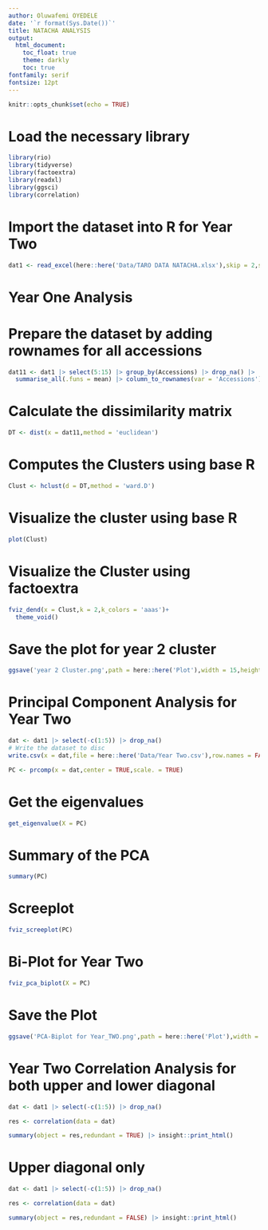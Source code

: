 ```yaml
---
author: Oluwafemi OYEDELE
date: '`r format(Sys.Date())`'
title: NATACHA ANALYSIS
output:
  html_document:
    toc_float: true
    theme: darkly
    toc: true
fontfamily: serif
fontsize: 12pt
---
```


```r
knitr::opts_chunk$set(echo = TRUE)
```
# Load the necessary library
```r
library(rio)
library(tidyverse)
library(factoextra)
library(readxl)
library(ggsci)
library(correlation)
```
# Import the dataset into R for Year  Two

```r
dat1 <- read_excel(here::here('Data/TARO DATA NATACHA.xlsx'),skip = 2,sheet = 'year 2')
```

# Year One Analysis

# Prepare the dataset by adding rownames for all accessions
```r
dat11 <- dat1 |> select(5:15) |> group_by(Accessions) |> drop_na() |> 
  summarise_all(.funs = mean) |> column_to_rownames(var = 'Accessions')

```

# Calculate the dissimilarity matrix

```r
DT <- dist(x = dat11,method = 'euclidean')
```

# Computes the Clusters using base R

```r
Clust <- hclust(d = DT,method = 'ward.D')
```

# Visualize the cluster using base R
```r
plot(Clust)
```

# Visualize the Cluster using factoextra

```r
fviz_dend(x = Clust,k = 2,k_colors = 'aaas')+
  theme_void()
```
# Save the plot for year 2 cluster
```r
ggsave('year 2 Cluster.png',path = here::here('Plot'),width = 15,height = 8,dpi = 400,bg = 'white')
```

# Principal Component Analysis for Year Two

```r
dat <- dat1 |> select(-c(1:5)) |> drop_na() 
# Write the dataset to disc
write.csv(x = dat,file = here::here('Data/Year Two.csv'),row.names = FALSE)

PC <- prcomp(x = dat,center = TRUE,scale. = TRUE)

```
# Get the eigenvalues
```r
get_eigenvalue(X = PC)
```
# Summary of the PCA
```r
summary(PC)
```

# Screeplot
```r
fviz_screeplot(PC)
```

# Bi-Plot for Year Two
```r
fviz_pca_biplot(X = PC)
```
# Save the Plot
```r
ggsave('PCA-Biplot for Year_TWO.png',path = here::here('Plot'),width = 15,height = 8,dpi = 400)
```

# Year Two Correlation Analysis for both upper and lower diagonal
```r
dat <- dat1 |> select(-c(1:5)) |> drop_na()

res <- correlation(data = dat)

summary(object = res,redundant = TRUE) |> insight::print_html()
```

# Upper diagonal only
```r
dat <- dat1 |> select(-c(1:5)) |> drop_na()

res <- correlation(data = dat)

summary(object = res,redundant = FALSE) |> insight::print_html()
```


